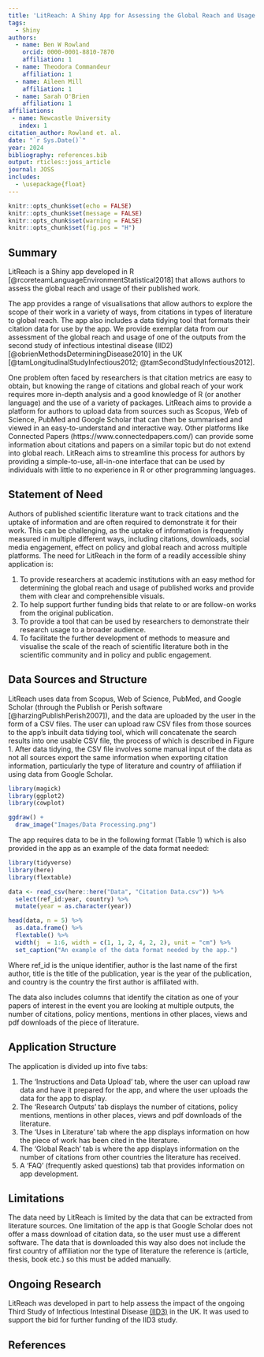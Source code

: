 ```yaml
---
title: 'LitReach: A Shiny App for Assessing the Global Reach and Usage of Published Work'
tags:
  - Shiny
authors:
  - name: Ben W Rowland
    orcid: 0000-0001-8810-7870
    affiliation: 1 
  - name: Theodora Commandeur
    affiliation: 1
  - name: Aileen Mill
    affiliation: 1
  - name: Sarah O'Brien
    affiliation: 1
affiliations:
 - name: Newcastle University
   index: 1
citation_author: Rowland et. al.
date: "`r Sys.Date()`"
year: 2024
bibliography: references.bib
output: rticles::joss_article
journal: JOSS
includes:
  - \usepackage{float}
---
```


```r
knitr::opts_chunk$set(echo = FALSE)
knitr::opts_chunk$set(message = FALSE)
knitr::opts_chunk$set(warning = FALSE)
knitr::opts_chunk$set(fig.pos = "H")

```

## Summary

LitReach is a Shiny app developed in R [@rcoreteamLanguageEnvironmentStatistical2018] that allows authors to assess the global reach and usage of their published work.

The app provides a range of visualisations that allow authors to explore the scope of their work in a variety of ways, from citations in types of literature to global reach. The app also includes a data tidying tool that formats their citation data for use by the app. We provide exemplar data from our assessment of the global reach and usage of one of the outputs from the second study of infectious intestinal disease (IID2) [@obrienMethodsDeterminingDisease2010] in the UK [@tamLongitudinalStudyInfectious2012; @tamSecondStudyInfectious2012]. 

One problem often faced by researchers is that citation metrics are easy to obtain, but knowing the range of citations and global reach of your work requires more in-depth analysis and a good knowledge of R (or another language) and the use of a variety of packages. LitReach aims to provide a platform for authors to upload data from sources such as Scopus, Web of Science, PubMed and Google Scholar that can then be summarised and viewed in an easy-to-understand and interactive way. Other platforms like Connected Papers (https://www.connectedpapers.com/) can provide some information about citations and papers on a similar topic but do not extend into global reach. LitReach aims to streamline this process for authors by providing a simple-to-use, all-in-one interface that can be used by individuals with little to no experience in R or other programming languages.

## Statement of Need

Authors of published scientific literature want to track citations and the uptake of information and are often required to demonstrate it for their work. This can be challenging, as the uptake of information is frequently measured in multiple different ways, including citations, downloads, social media engagement, effect on policy and global reach and across multiple platforms. The need for LitReach in the form of a readily accessible shiny application is:

1. To provide researchers at academic institutions with an easy method for determining the global reach and usage of published works and provide them with clear and comprehensible visuals.
2. To help support further funding bids that relate to or are follow-on works from the original publication.
3. To provide a tool that can be used by researchers to demonstrate their research usage to a broader audience.
4. To facilitate the further development of methods to measure and visualise the scale of the reach of scientific literature both in the scientific community and in policy and public engagement.

## Data Sources and Structure

LitReach uses data from Scopus, Web of Science, PubMed, and Google Scholar (through the Publish or Perish software [@harzingPublishPerish2007]), and the data are uploaded by the user in the form of a CSV files. The user can upload raw CSV files from those sources to the app's inbuilt data tidying tool, which will concatenate the search results into one usable CSV file, the process of which is described in Figure 1. After data tidying, the CSV file involves some manual input of the data as not all sources export the same information when exporting citation information, particularly the type of literature and country of affiliation if using data from Google Scholar.    

```r
library(magick)
library(ggplot2)
library(cowplot)

ggdraw() +
  draw_image("Images/Data Processing.png") 

```

The app requires data to be in the following format (Table 1) which is also provided in the app as an example of the data format needed:

```r
library(tidyverse)
library(here)
library(flextable)

data <- read_csv(here::here("Data", "Citation Data.csv")) %>% 
  select(ref_id:year, country) %>% 
  mutate(year = as.character(year))

head(data, n = 5) %>%
  as.data.frame() %>% 
  flextable() %>% 
  width(j  = 1:6, width = c(1, 1, 2, 4, 2, 2), unit = "cm") %>% 
  set_caption("An example of the data format needed by the app.")

```

Where ref_id is the unique identifier, author is the last name of the first author, title is the title of the publication, year is the year of the publication, and country is the country the first author is affiliated with. 

The data also includes columns that identify the citation as one of your papers of interest in the event you are looking at multiple outputs, the number of citations, policy mentions, mentions in other places, views and pdf downloads of the piece of literature. 

## Application Structure

The application is divided up into five tabs:  

1. The 'Instructions and Data Upload' tab, where the user can upload raw data and have it prepared for the app, and where the user uploads the data for the app to display.  
2. The 'Research Outputs' tab displays the number of citations, policy mentions, mentions in other places, views and pdf downloads of the literature.
3. The 'Uses in Literature' tab where the app displays information on how the piece of work has been cited in the literature.  
4. The 'Global Reach' tab is where the app displays information on the number of citations from other countries the literature has received.  
5. A 'FAQ' (frequently asked questions) tab that provides information on app development. 
  
## Limitations

The data need by LitReach is limited by the data that can be extracted from literature sources. One limitation of the app is that Google Scholar does not offer a mass download of citation data, so the user must use a different software. The data that is downloaded this way also does not include the first country of affiliation nor the type of literature the reference is (article, thesis, book etc.) so this must be added manually.

## Ongoing Research

LitReach was developed in part to help assess the impact of the ongoing Third Study of Infectious Intestinal Disease [(IID3)](https://www.food.gov.uk/research/foodborne-pathogens/the-third-study-of-infectious-intestinal-disease-in-the-uk-iid3) in the UK. It was used to support the bid for further funding of the IID3 study. 

## References